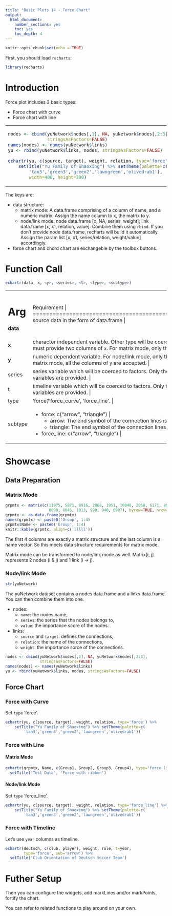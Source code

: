 ```yaml
---
title: "Basic Plots 14 - Force Chart"
output: 
  html_document: 
    number_sections: yes
    toc: yes
    toc_depth: 4
---
```


```r
knitr::opts_chunk$set(echo = TRUE)
```

First, you should load `recharts`:
```r
library(recharts)
```

# Introduction

Force plot includes 2 basic types:

- Force chart with curve
- Force chart with line

<table id='intro'>
<tr><td>
```r
nodes <- cbind(yuNetwork$nodes[,1], NA, yuNetwork$nodes[,2:3],
               stringsAsFactors=FALSE)
names(nodes) <- names(yuNetwork$links)
yu <- rbind(yuNetwork$links, nodes, stringsAsFactors=FALSE)

echartr(yu, c(source, target), weight, relation, type='force') %>% 
    setTitle("Yu Family of Shaoxing") %>% setTheme(palette=c(
        'tan3','green3','green2','lawngreen','olivedrab1'), 
        width=400, height=300)
```
</td>
<td>
```r
echartr(yu, c(source, target), weight, relation, type='force_line') %>% 
    setTitle("Yu Family of Shaoxing") %>% setTheme(palette=c(
        'tan3','green3','green2','lawngreen','olivedrab1'), 
        width=400, height=300)
```
</td></tr>
</table>

The keys are:

- data structure:
  - matrix mode: A data.frame comprising of a column of name, and a numeric matrix. Assign the name column to x, the matrix to y.
  - node/link mode: node data.frame [x, NA, series, weight]; link data.frame [x, x1, relation, value]. Combine them using `rbind`. If you don't provide node data.frame, recharts will build it automatically. Assign the param list [x, x1, series/relation, weight/value] accordingly.
- force chart and chord chart are exchangeble by the toolbox buttons.

# Function Call

```r
echartr(data, x, <y>, <series>, <t>, <type>, <subtype>)
```

+--------+--------------------------------------------------------------------+
| Arg    |  Requirement                                                       |
+========+====================================================================+
|**data**| source data in the form of data.frame |
+--------+--------------------------------------------------------------------+
| **x**  | character independent variable. Other type will be coerced to factors. For node/link mode, you must provide two columns of `x`. For matrix mode, only the first column of `x` is accepted. |
+--------+--------------------------------------------------------------------+
| **y**  | numeric dependent variable. For node/link mode, only the first column of `y` is accepted. For matrix mode, all the columns of `y` are accepted. |
+--------+--------------------------------------------------------------------+
| series | series variable which will be coerced to factors. Only the first one is accepted if multiple variables are provided. |
+--------+--------------------------------------------------------------------+
|  t     | timeline variable which will be coerced to factors. Only the first one is accepted if multiple variables are provided. |
+--------+--------------------------------------------------------------------+
| type   | 'force'/'force_curve', 'force_line'. |
+--------+--------------------------------------------------------------------+
| subtype| - force: c("arrow", "triangle") | 
|        |     + arrow: The end symbol of the connection lines is arrow. |
|        |     + triangle: The end symbol of the connection lines is triangle |
|        | - force_line: c("arrow", "triangle")  |
+--------+--------------------------------------------------------------------+

# Showcase

## Data Preparation


### Matrix Mode

```r
grpmtx <- matrix(c(11975, 5871, 8916, 2868, 1951, 10048, 2060, 6171, 8010, 16145,
                   8090, 8045, 1013, 990, 940, 6907), byrow=TRUE, nrow=4)
grpmtx <- as.data.frame(grpmtx)
names(grpmtx) <- paste0('Group', 1:4)
grpmtx$Name <- paste0('Group', 1:4)
knitr::kable(grpmtx, align=c('lllll'))
```

The first 4 columns are exactly a matrix structure and the last column is a name vector. So this meets data structure requirements for matrix mode.

Matrix mode can be transformed to node/link mode as well. Matrix[i, j] represents 2 nodes (i & j) and 1 link (i -> j).

### Node/link Mode

```r
str(yuNetwork)
```

The yuNetwork dataset contains a nodes data.frame and a links data.frame. You can then combine them into one.

- nodes: 
    - `name`: the nodes name, 
    - `series`: the series that the nodes belongs to, 
    - `value`: the importance score of the nodes.
- links: 
    - `source` and `target`: defines the connections, 
    - `relation`: the name of the connections, 
    - `weight`: the importance sorce of the connections.

```r
nodes <- cbind(yuNetwork$nodes[,1], NA, yuNetwork$nodes[,2:3],
               stringsAsFactors=FALSE)
names(nodes) <- names(yuNetwork$links)
yu <- rbind(yuNetwork$links, nodes, stringsAsFactors=FALSE)
```


## Force Chart

### Force with Curve

Set `type` 'force'.

```r
echartr(yu, c(source, target), weight, relation, type='force') %>% 
    setTitle("Yu Family of Shaoxing") %>% setTheme(palette=c(
        'tan3','green3','green2','lawngreen','olivedrab1'))
```

### Force with Line

#### Matrix Mode

```r
echartr(grpmtx, Name, c(Group1, Group2, Group3, Group4), type='force_line') %>% 
  setTitle('Test Data', 'Force with ribbon')
```

#### Node/link Mode

Set `type` 'force_line'.

```r
echartr(yu, c(source, target), weight, relation, type='force_line') %>% 
    setTitle("Yu Family of Shaoxing") %>% setTheme(palette=c(
        'tan3','green3','green2','lawngreen','olivedrab1'))
```


### Force with Timeline

Let's use `year` columns as timeline.

```r
echartr(deutsch, c(club, player), weight, role, t=year,
        type='force', sub='arrow') %>% 
  setTitle('Club Orientation of Deutsch Soccer Team')
```

# Futher Setup

Then you can configure the widgets, add markLines and/or markPoints, fortify the chart.

You can refer to related functions to play around on your own.

